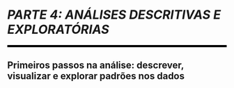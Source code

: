 
```{=latex}
\cftaddtitleline{toc}{chapter}{\rule{\textwidth}{0.4pt}}{}
```

# *PARTE 4: ANÁLISES DESCRITIVAS E EXPLORATÓRIAS* {#parte-4 .unnumbered}

<!--script for generating HORIZONTAL LINE-->
<hr style="height:5px;border-width:0;color:black;background-color:black">

```{=latex}
\par\noindent\rule{\textwidth}{0.05in}
```

## Primeiros passos na análise: descrever, visualizar e explorar padrões nos dados {.unnumbered .unlisted}

```{=latex}
\markboth{}{}
```
